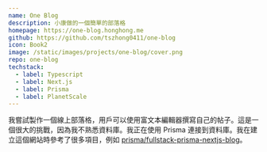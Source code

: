 ```yaml
---
name: One Blog
description: 小康做的一個簡單的部落格
homepage: https://one-blog.honghong.me
github: https://github.com/tszhong0411/one-blog
icon: Book2
image: /static/images/projects/one-blog/cover.png
repo: one-blog
techstack:
  - label: Typescript
  - label: Next.js
  - label: Prisma
  - label: PlanetScale
---
```


我嘗試製作一個線上部落格，用戶可以使用富文本編輯器撰寫自己的帖子。這是一個很大的挑戰，因為我不熟悉資料庫。我正在使用 Prisma 連接到資料庫。我在建立這個網站時參考了很多項目，例如 [prisma/fullstack-prisma-nextjs-blog](https://github.com/prisma/fullstack-prisma-nextjs-blog)。
